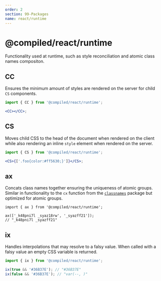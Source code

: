 ```yaml
---
order: 2
section: 99-Packages
name: react/runtime
---
```


# @compiled/react/runtime

Functionality used at runtime,
such as style reconciliation and atomic class names compositon.

## CC

Ensures the minimum amount of styles are rendered on the server for child `CS` components.

```jsx
import { CC } from '@compiled/react/runtime';

<CC></CC>;
```

## CS

Moves child CSS to the head of the document when rendered on the client while also rendering an inline `style` element when rendered on the server.

```jsx
import { CS } from '@compiled/react/runtime';

<CS>{['.foo{color:#ff5630;}']}</CS>;
```

## ax

Concats class names together ensuring the uniqueness of atomic groups.
Similar in functionality to the `cx` function from the [`classnames`](https://github.com/JedWatson/classnames) package but optimized for atomic groups.

```tsx
import { ax } from '@compiled/react/runtime';

ax(['_k48pni7l _syaz18rw', '_syazff21']);
// "_k48pni7l _syazff21"
```

## ix

Handles interpolations that may resolve to a falsy value.
When called with a falsy value an empty CSS variable is returned.

```js
import { ix } from '@compiled/react/runtime';

ix(true && '#36B37E'); // "#36B37E"
ix(false && '#36B37E'); // "var(--, )"
```
